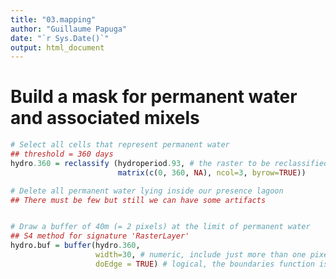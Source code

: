 ```yaml
---
title: "03.mapping"
author: "Guillaume Papuga"
date: "`r Sys.Date()`"
output: html_document
---
```




# Build a mask for permanent water and associated mixels
```r
# Select all cells that represent permanent water
## threshold = 360 days
hydro.360 = reclassify (hydroperiod.93, # the raster to be reclassified
                        matrix(c(0, 360, NA), ncol=3, byrow=TRUE))

# Delete all permanent water lying inside our presence lagoon
## There must be few but still we can have some artifacts


# Draw a buffer of 40m (= 2 pixels) at the limit of permanent water
## S4 method for signature 'RasterLayer'
hydro.buf = buffer(hydro.360, 
                   width=30, # numeric, include just more than one pixel
                   doEdge = TRUE) # logical, the boundaries function is called first

```



